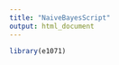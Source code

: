 ```yaml
---
title: "NaiveBayesScript"
output: html_document
---
```


```r
library(e1071)

```


```r

```

```r

```
